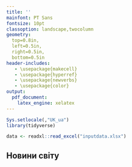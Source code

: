 ```yaml
---
title: ''
mainfont: PT Sans
fontsize: 10pt  
classoption: landscape,twocolumn
geometry:
  top=0.8in,
  left=0.5in,
  right=0.5in,
  bottom=0.5in
header-includes:
   - \usepackage{makecell}
   - \usepackage{hyperref}
   - \usepackage{newverbs}
   - \usepackage{color}
output: 
  pdf_document:
    latex_engine: xelatex
---
```


```r
Sys.setlocale(,"UK_ua")
library(tidyverse)
```

```r
data <- readxl::read_excel("inputdata.xlsx")
```

## Новини світу
\noindent\rule[0.5ex]{\linewidth}{1pt}

\begin{tabular}{rrc}
```r
cat(for (i in which(data$Рубрика=="Новини світу")){
  cat(readLines("include.Rnw",encoding = "UTF-8"),
    ifelse(file.exists(paste0("LogoSMI/",data[[i,1]],".png")),paste0("LogoSMI/",data[[i,1]],".png"),"LogoSMI/inoSMI_not_exist.png"),
readLines("end1.Rnw",encoding = "UTF-8"),"\n",
readLines("box2.Rnw",encoding = "UTF-8"),
gsub(pattern = "#",replacement = readLines("hash.Rnw"),data[[i,3]]),"}{",
data[[i,1]],
readLines("par.Rnw",encoding = "UTF-8"),
data[[i,2]],
readLines("end1.Rnw",encoding = "UTF-8"),"\n",
readLines("box3.Rnw",encoding = "UTF-8"),
gsub(pattern = "%",replacement = readLines("percent.Rnw"),data[[i,4]]),
readLines("end2.Rnw",encoding = "UTF-8"),"\n",sep = "")
})
```
\end{tabular}

\newpage

## Закордонні ЗМІ про Україну 
\noindent\rule[0.5ex]{\linewidth}{1pt}

\begin{tabular}{rrc}
```r
cat(for (i in which(data$Рубрика=="Закордонні ЗМІ про Україну")){
  cat(readLines("include.Rnw",encoding = "UTF-8"),
    ifelse(file.exists(paste0("LogoSMI/",data[[i,1]],".png")),paste0("LogoSMI/",data[[i,1]],".png"),"LogoSMI/inoSMI_not_exist.png"),
readLines("end1.Rnw",encoding = "UTF-8"),"\n",
readLines("box2.Rnw",encoding = "UTF-8"),
gsub(pattern = "#",replacement = readLines("hash.Rnw"),data[[i,3]]),"}{",
data[[i,1]],
readLines("par.Rnw",encoding = "UTF-8"),
data[[i,2]],
readLines("end1.Rnw",encoding = "UTF-8"),"\n",
readLines("box3.Rnw",encoding = "UTF-8"),
gsub(pattern = "%",replacement = readLines("percent.Rnw"),data[[i,4]]),
readLines("end2.Rnw",encoding = "UTF-8"),"\n",sep = "")
})
```
\end{tabular}

\pagenumbering{gobble} 

